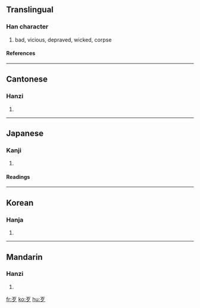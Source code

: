{{see|歺}}

==Translingual==
{{stroke order|type=animate}}
===Han character===
{{Han char|rn=78|rad=歹|as=00|sn=4|four=1020<sub>7</sub>|canj=一弓戈 (MNI)}}
# bad, vicious, depraved, wicked, corpse
====References====
{{Han ref|kx=0578.150|dkj=16359|dj=0969.070|hdz=21379.140|uh=6B79|ud=27513|bh=A4EF|bd=42223}}

----

==Cantonese==
===Hanzi===
{{yue-hanzi|jyut=|y=daai2}}
# {{defn|Cantonese}}

----
==Japanese==
===Kanji===
{{ja-kanji|grade=|rs=歹00}}
# {{defn|Japanese}} 
====Readings====
{{ja-readings|on=[[がつ]] (gatsu), [[あつ]] (atsu), [[がち]] (gachi)|kun=[[わるい]] (warui), [[かばねへん]] (kabanehen)}}

----
==Korean==
===Hanja===
{{ko-hanja|hangeul=[[알]], [[대]]|eumhun=|rv=al, dae|mr=al, tae|y=al, tay}}
# {{defn|Korean}}

----
==Mandarin==
===Hanzi===
{{cmn-hanzi|pin=[[dāi]] ([[dai1]]), [[dǎi]] ([[dai3]]), [[è]] ([[e4]])|wg=tai<sup>1</sup>, tai<sup>3</sup>, o<sup>4</sup>}}
# {{defn|Mandarin}}

[[fr:歹]]
[[ko:歹]]
[[hu:歹]]